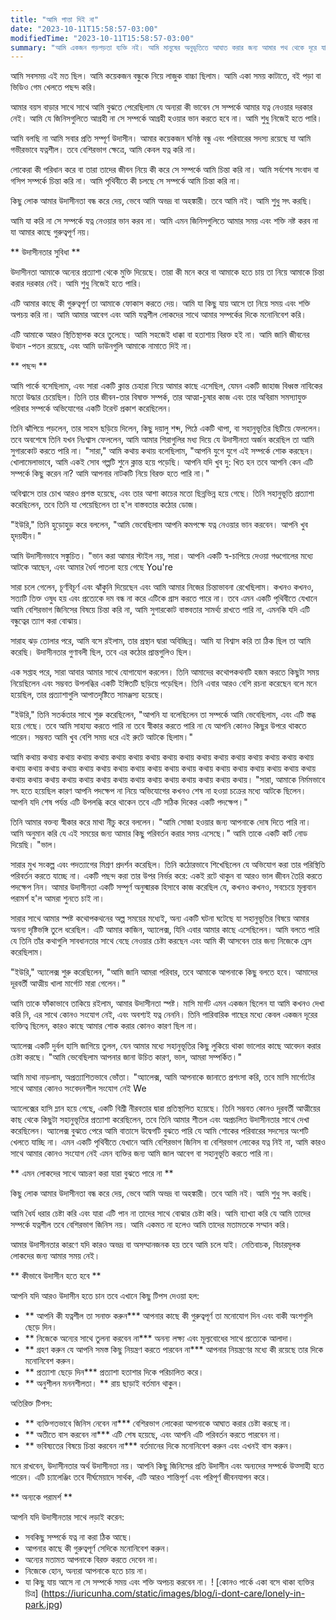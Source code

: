 ```yaml
---
title: "আমি পাত্তা দিই না"
date: "2023-10-11T15:58:57-03:00"
modifiedTime: "2023-10-11T15:58:57-03:00"
summary: "আমি একজন গড়পড়তা ব্যক্তি নই। আমি মানুষের অনুভূতিতে আঘাত করার জন্য আমার পথ থেকে দূরে যাই না। তবে আমি বেশিরভাগ লোক বা বেশিরভাগ জিনিস সম্পর্কেও চিন্তা করি না যা আমাকে জড়িত করে না।"
---
```


আমি সবসময় এই মত ছিল। আমি কয়েকজন বন্ধুকে নিয়ে লাজুক বাচ্চা ছিলাম। আমি একা সময় কাটাতে, বই পড়া বা ভিডিও গেম খেলতে পছন্দ করি।

আমার বয়স বাড়ার সাথে সাথে আমি বুঝতে পেরেছিলাম যে অন্যরা কী ভাবেন সে সম্পর্কে আমার যত্ন নেওয়ার দরকার নেই। আমি যে জিনিসগুলিতে আগ্রহী না সে সম্পর্কে আগ্রহী হওয়ার ভান করতে হবে না। আমি শুধু নিজেই হতে পারি।

আমি বলছি না আমি সবার প্রতি সম্পূর্ণ উদাসীন। আমার কয়েকজন ঘনিষ্ঠ বন্ধু এবং পরিবারের সদস্য রয়েছে যা আমি গভীরভাবে যত্নশীল। তবে বেশিরভাগ ক্ষেত্রে, আমি কেবল যত্ন করি না।

লোকেরা কী পরিধান করে বা তারা তাদের জীবন নিয়ে কী করে সে সম্পর্কে আমি চিন্তা করি না। আমি সর্বশেষ সংবাদ বা গসিপ সম্পর্কে চিন্তা করি না। আমি পৃথিবীতে কী চলছে সে সম্পর্কে আমি চিন্তা করি না।

কিছু লোক আমার উদাসীনতা বন্ধ করে দেয়, ভেবে আমি অভদ্র বা অহঙ্কারী। তবে আমি নই। আমি শুধু সৎ করছি।

আমি যা করি না সে সম্পর্কে যত্ন নেওয়ার ভান করব না। আমি এমন জিনিসগুলিতে আমার সময় এবং শক্তি নষ্ট করব না যা আমার কাছে গুরুত্বপূর্ণ নয়।

** উদাসীনতার সুবিধা **

উদাসীনতা আমাকে অন্যের প্রত্যাশা থেকে মুক্তি দিয়েছে। তারা কী মনে করে বা আমাকে হতে চায় তা নিয়ে আমাকে চিন্তা করার দরকার নেই। আমি শুধু নিজেই হতে পারি।

এটি আমার কাছে কী গুরুত্বপূর্ণ তা আমাকে ফোকাস করতে দেয়। আমি যা কিছু যায় আসে তা নিয়ে সময় এবং শক্তি অপচয় করি না। আমি আমার আবেগ এবং আমি যত্নশীল লোকদের সাথে আমার সম্পর্কের দিকে মনোনিবেশ করি।

এটি আমাকে আরও স্থিতিস্থাপক করে তুলেছে। আমি সহজেই ধাক্কা বা হতাশায় বিরক্ত হই না। আমি জানি জীবনের উত্থান -পতন রয়েছে, এবং আমি ডাউনগুলি আমাকে নামাতে দিই না।

** পছন্দ **

আমি পার্কে বসেছিলাম, এবং সারা একটি ক্লান্ত চেহারা নিয়ে আমার কাছে এসেছিল, যেমন একটি জাহাজ বিধ্বস্ত নাবিকের মতো উদ্ধার চেয়েছিল। তিনি তার জীবন-তার বিষাক্ত সম্পর্ক, তার আত্মা-চুষার কাজ এবং তার অবিরাম সমস্যাযুক্ত পরিবার সম্পর্কে অভিযোগের একটি টরেন্ট প্রকাশ করেছিলেন।

তিনি ঝাঁপিয়ে পড়লেন, তার সাহস ছড়িয়ে দিলেন, কিছু দয়ালু শব্দ, পিঠে একটি থাপা, বা সহানুভূতির ছিটিয়ে ফেললেন। তবে অবশেষে তিনি যখন নিঃশ্বাস ফেললেন, আমি আমার শিরাগুলির মধ্য দিয়ে যে উদাসীনতা অর্জন করেছিল তা আমি সুগারকোট করতে পারি না।
"সারা," আমি কথায় কথায় বলেছিলাম, "আপনি যুগে যুগে এই সম্পর্কে শোক করছেন। খোলামেলাভাবে, আমি একই সোব গল্পটি শুনে ক্লান্ত হয়ে পড়েছি। আপনি যদি খুব দু: খিত হন তবে আপনি কেন এটি সম্পর্কে কিছু করেন না? আমি আপনার নাটকটি নিয়ে বিরক্ত হতে পারি না।"

অবিশ্বাসে তার চোখ আরও প্রশস্ত হয়েছে, এবং তার আশা কাচের মতো ছিন্নভিন্ন হয়ে গেছে। তিনি সহানুভূতি প্রত্যাশা করেছিলেন, তবে তিনি যা পেয়েছিলেন তা হ'ল বাস্তবতার কঠোর ডোজ।

"ইউরি," তিনি হুড়োহুড় করে বললেন, "আমি ভেবেছিলাম আপনি কমপক্ষে যত্ন নেওয়ার ভান করবেন। আপনি খুব হৃদয়হীন।"

আমি উদাসীনভাবে সঙ্কুচিত। "ভান করা আমার স্টাইল নয়, সারা। আপনি একটি স্ব-চাপিয়ে দেওয়া গণ্ডগোলের মধ্যে আটকে আছেন, এবং আমার ধৈর্য পাতলা হয়ে গেছে You're

সারা চলে গেলেন, চূর্ণবিচূর্ণ এবং ঝাঁকুনি দিয়েছেন এবং আমি আমার নিজের চিন্তাভাবনা রেখেছিলাম। কখনও কখনও, সত্যটি তিক্ত ওষুধ হয় এবং প্রত্যেকে দম বন্ধ না করে এটিকে গ্রাস করতে পারে না। তবে এমন একটি পৃথিবীতে যেখানে আমি বেশিরভাগ জিনিসের বিষয়ে চিন্তা করি না, আমি সুগারকোট বাস্তবতার সামর্থ্য রাখতে পারি না, এমনকি যদি এটি বন্ধুত্বের ত্যাগ করা বোঝায়।

সারাহ ঝড় তোলার পরে, আমি বসে রইলাম, তার প্রস্থান দ্বারা অবিচ্ছিন্ন। আমি যা বিশ্বাস করি তা ঠিক ছিল তা আমি করেছি। উদাসীনতার গুণাবলী ছিল, তবে এর কঠোর প্রান্তগুলিও ছিল।

এক সপ্তাহ পরে, সারা আবার আমার সাথে যোগাযোগ করলেন। তিনি আমাদের কথোপকথনটি হজম করতে কিছুটা সময় নিয়েছিলেন এবং সম্ভবত উপলব্ধির একটি ইঙ্গিতটি ছড়িয়ে পড়েছিল। তিনি এবার আরও বেশি রচনা করেছেন বলে মনে হয়েছিল, তার প্রত্যাশাগুলি আপাতদৃষ্টিতে সামঞ্জস্য হয়েছে।

"ইউরি," তিনি সতর্কতার সাথে শুরু করেছিলেন, "আপনি যা বলেছিলেন তা সম্পর্কে আমি ভেবেছিলাম, এবং এটি স্তব্ধ হয়ে গেছে। তবে আমি সাহায্য করতে পারি না তবে স্বীকার করতে পারি না যে আপনি কোনও কিছুর উপরে থাকতে পারেন। সম্ভবত আমি খুব বেশি সময় ধরে এই রুটে আটকে ছিলাম।"

আমি কথায় কথায় কথায় কথায় কথায় কথায় কথায় কথায় কথায় কথায় কথায় কথায় কথায় কথায় কথায় কথায় কথায় কথায় কথায় কথায় কথায় কথায় কথায় কথায় কথায় কথায় কথায় কথায় কথায় কথায় কথায় কথায় কথায় কথায় কথায় কথায় কথায় কথায় কথায় কথায় কথায় কথায় কথায় কথায় কথায় কথায় কথায় কথায় কথায়। "সারা, আমাকে নির্মমভাবে সৎ হতে হয়েছিল কারণ আপনি পদক্ষেপ না নিয়ে অভিযোগের কখনও শেষ না হওয়া চক্রের মধ্যে আটকে ছিলেন। আপনি যদি শেষ পর্যন্ত এটি উপলব্ধি করে থাকেন তবে এটি সঠিক দিকের একটি পদক্ষেপ।"

তিনি আমার বক্তব্য স্বীকার করে মাথা নীচু করে বললেন। "আমি সোজা হওয়ার জন্য আপনাকে দোষ দিতে পারি না। আমি অনুমান করি যে এই সময়ের জন্য আমার কিছু পরিবর্তন করার সময় এসেছে।"
আমি তাকে একটি কার্ট নোড দিয়েছি। "ভাল।

সারার মুখ সংকল্প এবং পদত্যাগের মিশ্রণ প্রদর্শন করেছিল। তিনি কঠোরভাবে শিখেছিলেন যে অভিযোগ করা তার পরিস্থিতি পরিবর্তন করতে যাচ্ছে না। একটি পছন্দ করা তার উপর নির্ভর করে: একই রটে থাকুন বা আরও ভাল জীবন তৈরি করতে পদক্ষেপ নিন। আমার উদাসীনতা একটি সম্পূর্ণ অনুস্মারক হিসাবে কাজ করেছিল যে, কখনও কখনও, সবচেয়ে মূল্যবান পরামর্শ হ'ল আমরা শুনতে চাই না।

সারার সাথে আমার স্পষ্ট কথোপকথনের অল্প সময়ের মধ্যেই, অন্য একটি ঘটনা ঘটেছে যা সহানুভূতির বিষয়ে আমার অনন্য দৃষ্টিভঙ্গি তুলে ধরেছিল। এটি আমার কাজিন, অ্যালেক্স, যিনি এবার আমার কাছে এসেছিলেন। আমি বলতে পারি যে তিনি তাঁর কথাগুলি সাবধানতার সাথে বেছে নেওয়ার চেষ্টা করছেন এবং আমি কী আসবেন তার জন্য নিজেকে ব্রেস করেছিলাম।

"ইউরি," অ্যালেক্স শুরু করেছিলেন, "আমি জানি আমরা পরিবার, তবে আমাকে আপনাকে কিছু বলতে হবে। আমাদের দূরবর্তী আত্মীয় খালা মার্গোট মারা গেলেন।"

আমি তাকে ফাঁকাভাবে তাকিয়ে রইলাম, আমার উদাসীনতা স্পষ্ট। মাসি মার্গট এমন একজন ছিলেন যা আমি কখনও দেখা করি নি, এর সাথে কোনও সংযোগ নেই, এবং অবশ্যই যত্ন নেননি। তিনি পারিবারিক গাছের মধ্যে কেবল একজন দূরের ব্যক্তিত্ব ছিলেন, কারও কাছে আমার শোক করার কোনও কারণ ছিল না।

অ্যালেক্স একটি দুর্বল হাসি জাগিয়ে তুলল, যেন আমার মধ্যে সহানুভূতির কিছু লুকিয়ে থাকা ভালোর কাছে আবেদন করার চেষ্টা করছে। "আমি ভেবেছিলাম আপনার জানা উচিত কারণ, ভাল, আমরা সম্পর্কিত।"

আমি মাথা নাড়লাম, অপ্রত্যাশিতভাবে ভোঁতা। "অ্যালেক্স, আমি আপনাকে জানাতে প্রশংসা করি, তবে মাসি মার্গোটের সাথে আমার কোনও সংবেদনশীল সংযোগ নেই We

অ্যালেক্সের হাসি ম্লান হয়ে গেছে, একটি বিশ্রী নীরবতার দ্বারা প্রতিস্থাপিত হয়েছে। তিনি সম্ভবত কোনও দূরবর্তী আত্মীয়ের কাছ থেকে কিছুটা সহানুভূতির প্রত্যাশা করেছিলেন, তবে তিনি আমার শীতল এবং অপ্রচলিত উদাসীনতার সাথে দেখা করেছিলেন।
অ্যালেক্স বুঝতে পেরে আমি বাতাসে উদ্বেগটি বুঝতে পারি যে আমি শোকের পরিবারের সদস্যের অংশটি খেলতে যাচ্ছি না। এমন একটি পৃথিবীতে যেখানে আমি বেশিরভাগ জিনিস বা বেশিরভাগ লোকের যত্ন নিই না, আমি কারও সাথে আমার কোনও সংযোগ নেই এমন ব্যক্তির জন্য আমি জাল আবেগ বা সহানুভূতি করতে পারি না।

** এমন লোকদের সাথে আচরণ করা যারা বুঝতে পারে না **

কিছু লোক আমার উদাসীনতা বন্ধ করে দেয়, ভেবে আমি অভদ্র বা অহঙ্কারী। তবে আমি নই। আমি শুধু সৎ করছি।

আমি ধৈর্য ধরার চেষ্টা করি এবং যারা এটি পান না তাদের সাথে বোঝার চেষ্টা করি। আমি ব্যাখ্যা করি যে আমি তাদের সম্পর্কে যত্নশীল তবে বেশিরভাগ জিনিস নয়। আমি একমত না হলেও আমি তাদের মতামতকে সম্মান করি।

আমার উদাসীনতার কারণে যদি কারও অভদ্র বা অসম্মানজনক হয় তবে আমি চলে যাই। নেতিবাচক, বিচারমূলক লোকদের জন্য আমার সময় নেই।

** কীভাবে উদাসীন হতে হবে **

আপনি যদি আরও উদাসীন হতে চান তবে এখানে কিছু টিপস দেওয়া হল:

- ** আপনি কী যত্নশীল তা সনাক্ত করুন*** আপনার কাছে কী গুরুত্বপূর্ণ তা মনোযোগ দিন এবং বাকী অংশগুলি ছেড়ে দিন।
- ** নিজেকে অন্যের সাথে তুলনা করবেন না*** অনন্য লক্ষ্য এবং মূল্যবোধের সাথে প্রত্যেকে আলাদা।
- ** গ্রহণ করুন যে আপনি সমস্ত কিছু নিয়ন্ত্রণ করতে পারবেন না*** আপনার নিয়ন্ত্রণের মধ্যে কী রয়েছে তার দিকে মনোনিবেশ করুন।
- ** প্রত্যাশা ছেড়ে দিন*** প্রত্যাশা হতাশার দিকে পরিচালিত করে।
- ** অনুশীলন মননশীলতা। ** রায় ছাড়াই বর্তমান থাকুন।

অতিরিক্ত টিপস:

- ** ব্যক্তিগতভাবে জিনিস নেবেন না*** বেশিরভাগ লোকেরা আপনাকে আঘাত করার চেষ্টা করছে না।
- ** অতীতে বাস করবেন না*** এটি শেষ হয়েছে, এবং আপনি এটি পরিবর্তন করতে পারবেন না।
- ** ভবিষ্যতের বিষয়ে চিন্তা করবেন না*** বর্তমানের দিকে মনোনিবেশ করুন এবং এখনই বাস করুন।

মনে রাখবেন, উদাসীনতার অর্থ উদাসীনতা নয়। আপনি কিছু জিনিসের প্রতি উদাসীন এবং অন্যদের সম্পর্কে উত্সাহী হতে পারেন। এটি চ্যালেঞ্জিং তবে দীর্ঘমেয়াদে সার্থক, এটি আরও শান্তিপূর্ণ এবং পরিপূর্ণ জীবনযাপন করে।

** অন্যকে পরামর্শ **

আপনি যদি উদাসীনতার সাথে লড়াই করেন:

- সবকিছু সম্পর্কে যত্ন না করা ঠিক আছে।
- আপনার কাছে কী গুরুত্বপূর্ণ সেদিকে মনোনিবেশ করুন।
- অন্যের মতামত আপনাকে বিরক্ত করতে দেবেন না।
- নিজেকে হোন, অন্যরা আপনাকে হতে চায় না।
- যা কিছু যায় আসে না সে সম্পর্কে সময় এবং শক্তি অপচয় করবেন না।
! [কোনও পার্কে একা বসে থাকা ব্যক্তির চিত্র] (https://iuricunha.com/static/images/blog/i-dont-care/lonely-in-park.jpg)